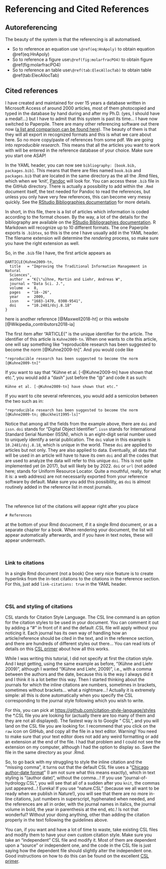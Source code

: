 # Referencing and Cited References

## Autoreferencing

The beauty of the system is that the referencing is all automatised. 

* So to reference an equation use `\@ref(eq:HnApoly)` to obtain equation \@ref(eq:HnApoly)
* So to reference a figure use`\@ref(fig:molarfracPO4)` to obtain figure \@ref(fig:molarfracPO4)
* So to reference an table use`\@ref(tab:ElecAllocTab)` to obtain table \@ref(tab:ElecAllocTab)


## Cited references

I have created and maintained for over 15 years a database written in Microsoft Access of around 2000 articles, most of them photocopied and typed in the database by hand during and after my Ph.D. (yes, I should have a medal!...) but I have to admit that this system is past its time...  I have now switched to Paperpile.  There are many other referencing software out there now  ([a list and comparison can be found here](https://en.wikipedia.org/wiki/Comparison_of_reference_management_software)).  The beauty of them is that they will all export in recognized formats and this is what we care about here. So no more copy/paste of references from some pdf.  We are going into *reproducible research*. This means that all the articles you want to work with will be entered in the reference database of your choice. Make sure you start one ASAP!

In the YAML header, you can now see `bibliography: [book.bib, packages.bib]`. This means that there are files named `book.bib` and `packages.bib` that are located in the same directory as the all the .Rmd files, which when we 'knit', [Pandoc](https://pandoc.org/MANUAL.html) will look for. You can access these `.bib` file in the GitHub directory. There is actually a possibility to add within the `.Rmd` document itself, the text needed for Pandoc to read the references, but unless you only have very few references, this can become very messy quickly. See the [RStudio Bibliographies documentation](http://rmarkdown.rstudio.com/authoring_bibliographies_and_citations.html#bibliographies) for more details.

In short, in this file, there is a list of articles which information is coded according to the format chosen. By the way, a lot of the details for the bibliography are available on the [RStudio Bibliographies documentation](http://rmarkdown.rstudio.com/authoring_bibliographies_and_citations.html#bibliographies). R Markdown will recognize up to 10 different formats.  The one Paperpile exports is `.bibtex`, so this is the one I have usually add in the YAML header. The filename extension will determine the *rendering* process, so make sure you have the right extension as well.

So, in the `.bib` file I have, the first article appears as

```
@ARTICLE{Kuhne2009-tn,
  title   = "Improving the Traditional Information Management in Natural
  Sciences",
  author  = "K{\"u}hne, Martin and Liehr, Andreas W",
  journal = "Data Sci. J.",
  volume  =  8,
  pages   = "18--26",
  year    =  2009,
  issn    = "1683-1470, 0308-9541",
  doi     = "10.2481/dsj.8.18"
}
```

here is another reference [@Maxwell2018-ht] or this website [@Wikipedia_contributors2018-ia]

The first item after "ARTICLE{" is the unique identifier for the article. The identifier of this article is `Kuhne2009-tn`. When one wants to cite this article, one will say something like "reproducible research has been suggested to become the norm [@Kuhne2009-tn]". And you would code like 

```
"reproducible research has been suggested to become the norm [@Kuhne2009-tn]"
```

If you want to say that "Kühne et al. [-@Kuhne2009-tn] have shown that etc.", you would add a "dash" just before the "@" and code it as such:

```
Kühne et al. [-@Kuhne2009-tn] have shown that etc."
```
If you want to cite several references, you would add a semicolon between the two such as in:

```
"reproducible research has been suggested to become the norm [@Kuhne2009-tn; @Buckheit1995-ls]"
```

Notice that among all the fields from the example above, there are `doi` and `issn`. `doi` stands for "Digital Object Identifier". `issn` stands for International Standard Serial Number (ISSN), which is an eight-digit serial number used to uniquely identify a serial publication. The `doi` value in this example is `10.2481/dsj.8.18`, which is unique in the world.  These `doi` are applied to articles but not only. They are also applied to data. Eventually, all data that will be used in an article will have to have its own `doi` and all the codes that are used to analyze the data will refer to this unique `doi`. This is not quite implemented yet (in 2017), but will likely be by 2022. `doi` or `url` (not added here; stands for Uniform Resource Locator. Quite a mouthful, really, for what it is: a web address) are not necessarily exported from your reference software by default.  Make sure you add this possibility, as `doi` is almost routinely added in the reference list in most journals. 

<br/>

The reference list of the citations will appear right after you place

```
# References
```
at the bottom of your Rmd docucment, if it a single Rmd document, or as a separate chapter for a book.  When rendering your document, the list will appear automatically afterwards, and if you have in text notes, these will appear underneath.

<br/>

### Link to citations
In a single Rmd document (not a book) One very nice feature is to create hyperlinks from the in-text citations to the citations in the reference section. For this, just add `link-citations: true` in the YAML header.

<br/>

### CSL and styling of citations
CSL stands for Citation Style Language. The CSL line command is an option for the citation styles to be used in your document. You can comment it out by adding a "#" in front of it and the default .CSL file will apply without you noticing it. Each journal has its own way of handling how an article/reference should be cited in the text, and in the reference section, and there are hundreds of different styles out there... You can read lots of details on this [CSL primer](http://docs.citationstyles.org/en/stable/primer.html) about how all this works.

While I was writing this tutorial, I did not specify at first the citation style.  And I kept getting, using the same example as before, "(Kühne and Liehr 2009)”, although I wanted "(Kühne and Liehr, 2009)”, i.e., with a comma between the authors and the date, because this is the way I always did it and I think it is a lot better this way. Then I started thinking about the journals for which the inline citations are numbers, sometimes in brackets, sometimes without brackets... what a nightmare...!  Actually it is extremely simple: all this is done automatically when you specify the CSL corresponding to the journal style following which you wish to write.

For this, you can pick at [https://github.com/citation-style-language/styles](https://github.com/citation-style-language/styles) the *.CSL file you are looking for (actually there are too many of them and they are not all displayed). The fastest way is to Google "<journal name> CSL", and you will land on the CSL file you are looking for. I recommend that you click on the `raw` icon on GitHub, and copy all the file in a text editor. Warning! You need to make sure that your text editor does not add any weird formatting or add an extension at the end of the file. I had that problem and I could not see the extension on my computer, although I had the option to display so. Save the file in the same directory as your .Rmd.

So, to go back with my struggling to style the inline citation and the "missing comma", it turns out that the default CSL file uses a "[Chicago author-date format](http://rmarkdown.rstudio.com/authoring_bibliographies_and_citations.html#citation_styles)" (I am not sure what this means exactly), which in text styling is "(author date)", without the comma...! If you use "journal-of-hydrology.CSL", you will see that all of a sudden after you `knit`, the commas just appeared...! Eureka! If you use "nature.CSL" (because we all want to be ready when we publish in Nature!), you will see that there are no more in-line citations, just numbers in superscript, hyphenated when needed, and the references are all in order, with the journal names in italics, the journal volume in bold, the year in parenthesis at the end, etc.!  Is not that wonderful? Without your doing anything, other than adding the citation properly in the text following the guidelines above.

You can, if you want and have a lot of time to waste, take existing CSL files and modify them to have your own custom citation style. Make sure you take an "independent" CSL file and modify it. Most of them are dependent upon a "source" or independent one, and the code in the CSL file is just saying how the dependent file should slightly alter the independent one. Good instructions on how to do this can be found on the excellent [CSL primer](http://docs.citationstyles.org/en/stable/primer.html).

